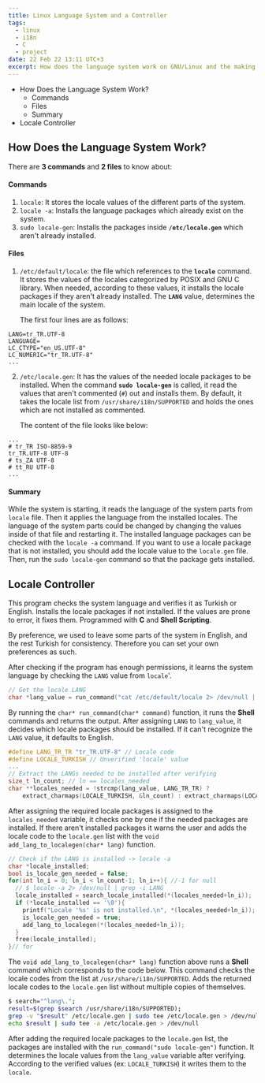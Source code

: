 ```yaml
---
title: Linux Language System and a Controller
tags:
  - linux
  - i18n
  - C
  - project
date: 22 Feb 22 13:11 UTC+3
excerpt: How does the language system work on GNU/Linux and the making of a locale controller with C. 3 commands and 2 files to know about.
---
```


- How Does the Language System Work?
  - Commands
  - Files
  - Summary
- Locale Controller

## How Does the Language System Work?

There are **3 commands** and **2 files** to know about:

#### Commands

1. `locale`: It stores the locale values of the different parts of the system.
2. `locale -a`: Installs the language packages which already exist on the system.
3. `sudo locale-gen`: Installs the packages inside **`/etc/locale.gen`** which aren't already installed.

#### Files

1. `/etc/default/locale`: the file which references to the **`locale`** command. It stores the values of the locales categorized by POSIX and GNU C library. When needed, according to these values, it installs the locale packages if they aren't already installed. The **`LANG`** value, determines the main locale of the system.

   The first four lines are as follows:

```
LANG=tr_TR.UTF-8
LANGUAGE=
LC_CTYPE="en_US.UTF-8"
LC_NUMERIC="tr_TR.UTF-8"
...
```

2. `/etc/locale.gen`: It has the values of the needed locale packages to be installed. When the command **`sudo locale-gen`** is called, it read the values that aren't commented (`#`) out and installs them. By default, it takes the locale list from `/usr/share/i18n/SUPPORTED` and holds the ones which are not installed as commented.

   The content of the file looks like below:

```
...
# tr_TR ISO-8859-9
tr_TR.UTF-8 UTF-8
# ts_ZA UTF-8
# tt_RU UTF-8
...
```

#### Summary

While the system is starting, it reads the language of the system parts from `locale` file. Then it applies the language from the installed locales. The language of the system parts could be changed by changing the values inside of that file and restarting it. The installed language packages can be checked with the `locale -a` command. If you want to use a locale package that is not installed, you should add the locale value to the `locale.gen` file. Then, run the `sudo locale-gen` command so that the package gets installed.

## Locale Controller

This program checks the system language and verifies it as Turkish or English. Installs the locale packages if not installed. If the values are prone to error, it fixes them. Programmed with **C** and **Shell Scripting**.

By preference, we used to leave some parts of the system in English, and the rest Turkish for consistency. Therefore you can set your own preferences as such.

After checking if the program has enough permissions, it learns the system language by checking the `LANG` value from `locale`'.

```c
// Get the locale LANG
char *lang_value = run_command("cat /etc/default/locale 2> /dev/null | grep '^LANG=' | cut -d '=' -f2 | tr '\\n' '\\0'");
```

By running the `char* run_command(char* command)` function, it runs the **Shell** commands and returns the output. After assigning `LANG` to `lang_value`, it decides which locale packages should be installed. If it can't recognize the `LANG` value, it defaults to English.

```c
#define LANG_TR_TR "tr_TR.UTF-8" // Locale code
#define LOCALE_TURKISH // Unverified 'locale' value
...
// Extract the LANGs needed to be installed after verifying
size_t ln_count; // ln == locales_needed
char **locales_needed = !strcmp(lang_value, LANG_TR_TR) ?
	extract_charmaps(LOCALE_TURKISH, &ln_count) : extract_charmaps(LOCALE_ENGLISH, &ln_count);
```

After assigning the required locale packages is assigned to the `locales_needed` variable, it checks one by one if the needed packages are installed. If there aren't installed packages it warns the user and adds the locale code to the `locale.gen` list with the `void add_lang_to_localegen(char* lang)` function.

```c
// Check if the LANG is installed -> locale -a
char *locale_installed;
bool is_locale_gen_needed = false;
for(int ln_i = 0; ln_i < ln_count-1; ln_i++){ //-1 for null
  // $ locale -a 2> /dev/null | grep -i LANG
  locale_installed = search_locale_installed(*(locales_needed+ln_i));
  if (*locale_installed == '\0'){
    printf("Locale '%s' is not installed.\n", *(locales_needed+ln_i));
    is_locale_gen_needed = true;
    add_lang_to_localegen(*(locales_needed+ln_i));
  }
  free(locale_installed);
}// for
```

The `void add_lang_to_localegen(char* lang)` function above runs a **Shell** command which corresponds to the code below. This command checks the locale codes from the list at `/usr/share/i18n/SUPPORTED`. Adds the returned locale codes to the `locale.gen` list without multiple copies of themselves.

```sh
$ search="^lang\.";
result=$(grep $search /usr/share/i18n/SUPPORTED);
grep -v "$result" /etc/locale.gen | sudo tee /etc/locale.gen > /dev/null;
echo $result | sudo tee -a /etc/locale.gen > /dev/null
```

After adding the required locale packages to the `locale.gen` list, the packages are installed with the `run_command("sudo locale-gen")` function. It determines the locale values from the `lang_value` variable after verifying. According to the verified values (ex: `LOCALE_TURKISH`) it writes them to the `locale`.
